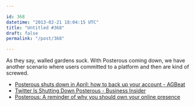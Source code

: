 ```yaml
---

id: 368
datetime: "2013-02-21 18:04:15 UTC"
title: "Untitled #368"
draft: false
permalink: "/post/368"

---
```


As they say, walled gardens suck. With Posterous coming down, we have another scenario where users committed to a platform and then are kind of screwed.  

 
 * [Posterous shuts down in April: how to back up your account - AGBeat](http://agbeat.com/social-media/posterous-shuts-down-in-april-how-to-back-up-your-account/)
 * [Twitter Is Shutting Down Posterous - Business Insider](http://www.businessinsider.com/twitter-is-shutting-down-posterous-2013-2)
 * [Posterous: A reminder of why you should own your online presence](http://dendory.net/blog.php?id=511ecb55)



